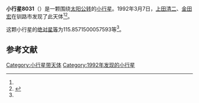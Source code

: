 {{Infobox planet
| bgcolour = #FFFFC0
| name = 8031 Williamdana
| symbol = 
| image = 
| caption = 
| discovery = yes
| discovery_ref = 
| discoverer = [[上田清二|上田清二]]、[[金田宏|金田宏]]
| discovery_site = [[钏路市|钏路市]] 
| discovered = 1992年3月7日
| designations = yes
| mp_name = 
| named_after = 
| alt_names = 1992 ER/ 1976 SH / 1978 CE / 1978 ES4
| mp_category = [[主带小行星|主带小行星]]
| orbit_ref = <ref name="a">[http://ssd.jpl.nasa.gov/sbdb.cgi?sstr=8031 8031 Williamdana] {{Wayback|url=http://ssd.jpl.nasa.gov/sbdb.cgi?sstr=8031 |date=20201124030328 }}，小行星數據庫瀏覽器（JPL Small-Body Database Browser）－[[美国国家航空航天局|美国国家航空航天局]]喷气推进实验室</ref>
| epoch = 2456400.5 (2013年4月18日更新)
| aphelion = {{convert|2.436068197989762|AU|km|3|abbr=on|lk=out}}
| perihelion = {{convert|2.150151787600482|AU|km|3|abbr=on}}
| semimajor = {{convert|2.293109992795122|AU|km|3|abbr=on}}
| eccentricity = 0.062342498
| period = 1268.340199 [[日|日]]<br />3.47[[儒略年|儒略年]]
| avg_speed = 
| inclination = 7.605178867220354
| asc_node = 6.271049343725158
| mean_anomaly = 
| arg_peri = 115.8571500057593
| satellites = 
| physical_characteristics = yes
| dimensions = 
| mass = 
| density = 
| surface_grav = 
| escape_velocity = 
| sidereal_day = 
| axial_tilt = 
| pole_ecliptic_lat = 
| pole_ecliptic_lon = 
| albedo = 
| temperatures= 
| temp_name1 = 
| mean_temp_1 = 
| max_temp_1 = 
| temp_name2 = 
| max_temp_2 = 
| spectral_type = 
| abs_magnitude = 115.8571500057593
}}

'''小行星8031'''（{{lang-en|8031 Williamdana}}）是一颗围绕[[太阳|太阳]][[公转|公转]]的[[小行星|小行星]]。1992年3月7日，[[上田清二|上田清二]]、[[金田宏|金田宏]]在钏路市发现了此天体<ref name="a" /><ref>{{cite news|title=小行星列表|url=http://cfa-www.harvard.edu/iau/lists/NumberedMPs.txt|accessdate=2013-07-08|newspaper=哈佛大学|archive-date=2008-05-17|archive-url=https://web.archive.org/web/20080517010638/http://cfa-www.harvard.edu/iau/lists/NumberedMPs.txt|dead-url=no}}</ref>。

这颗小行星的[[绝对星等|绝对星等]]为115.8571500057593等<ref name="a" />。

==参考文献==
{{reflist}}
{{Minor Planet Number|[[小行星8030|小行星8030]]|[[小行星8032|小行星8032]]}}

{{小天体}}

[[Category:小行星带天体|Category:小行星带天体]]
[[Category:1992年发现的小行星|Category:1992年发现的小行星]]

{{asteroid-stub}}